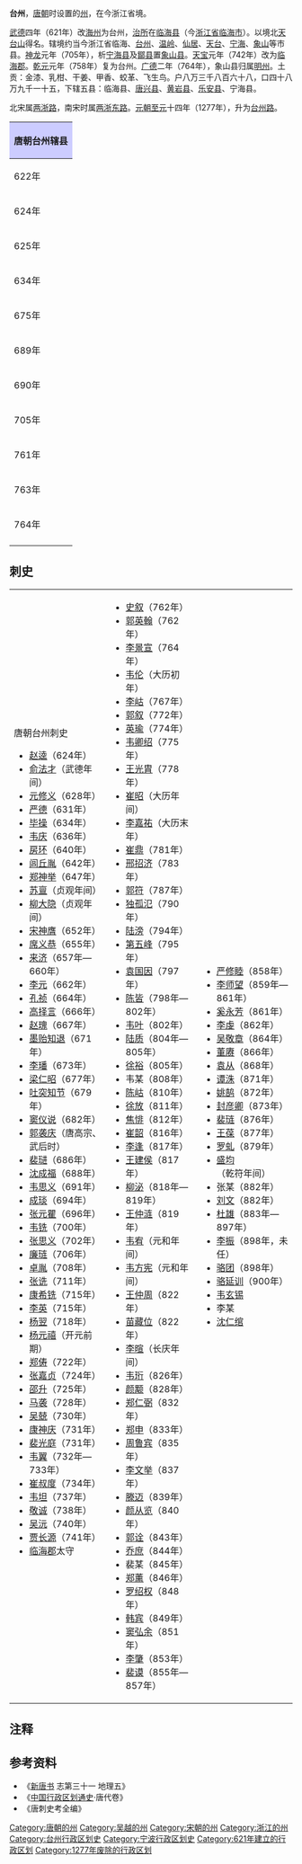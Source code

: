 {{NoteTA
|T=zh-hant: 臺州 (武德);zh-hans: 台州 (武德);
|1=zh-hant: 臺州;zh-hans: 台州;
}}
'''台州'''，[[唐朝|唐朝]]时设置的[[州|州]]，在今浙江省境。

[[武德|武德]]四年（621年）改[[海州_(唐朝)|海州]]为台州，[[治所|治所]]在[[临海县|临海县]]（今[[浙江省|浙江省]][[临海市|临海市]]）。以境北[[天台山_(浙江)|天台山]]得名。辖境约当今浙江省临海、[[台州市|台州]]、[[温岭市|温岭]]、[[仙居县|仙居]]、[[天台县|天台]]、[[宁海县_(浙江省)|宁海]]、[[象山县|象山]]等市县。[[神龍|神龙]]元年（705年），析[[宁海县_(浙江省)|宁海县]]及[[鄮县|鄮县]]置[[象山县|象山县]]。[[天宝_(唐朝)|天宝]]元年（742年）改为[[临海郡|临海郡]]。[[乾元_(唐朝)|乾元]]元年（758年）复为台州。[[广德_(唐朝)|广德]]二年（764年），象山县归属[[明州_(开元)|明州]]。土贡：金漆、乳柑、干姜、甲香、蛟革、飞生鸟。户八万三千八百六十八，口四十八万九千一十五，下辖五县：临海县、[[唐兴县_(上元)|唐兴县]]、[[黄岩县|黄岩县]]、[[乐安县_(东晋)|乐安县]]、宁海县。

北宋属[[两浙路|两浙路]]，南宋时属[[两浙东路|两浙东路]]。[[元朝|元朝]][[至元_(忽必烈)|至元]]十四年（1277年），升为[[台州路|台州路]]。
{| align=center class="wikitable" style="width:600px; text-align:center"
|-
!colspan="2" style="background:#ccccff"|'''唐朝台州辖县'''
|-
|622年||[[临海县|临海县]]、[[章安县|章安县]]<ref>今[[浙江省|浙江省]][[台州市|台州市]][[椒江区|椒江区]][[章安街道|章安街道]]</ref>、[[始丰县|始丰县]]<ref>今[[浙江省|浙江省]][[天台县|天台县]]</ref>、[[乐安县_(东晋)|乐安县]]<ref>今[[浙江省|浙江省]][[仙居县|仙居县]]田厂村</ref>、[[宁海县|宁海县]]<ref>今[[浙江省|浙江省]][[三门县|三门县]][[海游镇|海游镇]]</ref>
|-
|624年||[[临海县|临海县]]、[[章安县|章安县]]、[[始丰县|始丰县]]、[[乐安县_(东晋)|乐安县]]（废除[[宁海县|宁海县]]）
|-
|625年||[[临海县|临海县]]（废除[[章安县|章安县]]、[[始丰县|始丰县]]、[[乐安县_(东晋)|乐安县]]）
|-
|634年||[[临海县|临海县]]（重设[[始丰县|始丰县]]）
|-
|675年||[[临海县|临海县]]、[[始丰县|始丰县]]（新设[[永宁县|永宁县]]<ref>今[[浙江省|浙江省]][[台州市|台州市]][[黄岩区|黄岩区]][[东城街道_(台州市)|东城街道]]</ref>、[[乐安县_(东晋)|乐安县]]<ref>今[[浙江省|浙江省]][[仙居县|仙居县]]</ref>）
|-
|689年||[[临海县|临海县]]、[[始丰县|始丰县]]、[[永宁县|永宁县]]、[[乐安县_(东晋)|乐安县]]（新设[[宁海县|宁海县]]<ref>今[[浙江省|浙江省]][[宁海县|宁海县]]</ref>）
|-
|690年||[[临海县|临海县]]、[[始丰县|始丰县]]、[[永宁县|永宁县]]（改名[[黄岩县|黄岩县]]）、[[乐安县_(东晋)|乐安县]]、[[宁海县|宁海县]]
|-
|705年||[[临海县|临海县]]、[[始丰县|始丰县]]、[[黄岩县|黄岩县]]、[[乐安县_(东晋)|乐安县]]、[[宁海县|宁海县]]（新设[[象山县|象山县]]<ref>今[[浙江省|浙江省]][[象山县|象山县]][[丹城镇|丹城镇]]</ref>）
|-
|761年||[[临海县|临海县]]、[[始丰县|始丰县]]（改名[[唐兴县_(上元)|唐兴县]]）、[[黄岩县|黄岩县]]、[[乐安县_(东晋)|乐安县]]、[[宁海县|宁海县]]、[[象山县|象山县]]
|-
|763年||[[临海县|临海县]]、[[唐兴县_(上元)|唐兴县]]（改名[[始丰县|始丰县]]）、[[黄岩县|黄岩县]]、[[乐安县_(东晋)|乐安县]]、[[宁海县|宁海县]]、[[象山县|象山县]]
|-
|764年||[[临海县|临海县]]、[[始丰县|始丰县]]（改名[[唐兴县_(上元)|唐兴县]]）、[[黄岩县|黄岩县]]、[[乐安县_(东晋)|乐安县]]、[[宁海县|宁海县]]（[[象山县|象山县]]改属[[明州_(开元)|明州]]）
|-
|}

== 刺史 ==
{|
|valign=top|
;唐朝台州刺史
*[[赵逵|赵逵]]（624年）
*[[俞法才|俞法才]]（武德年间）
*[[元修义|元修义]]（628年）
*[[严德|严德]]（631年）
*[[毕操|毕操]]（634年）
*[[韦庆|韦庆]]（636年）
*[[房环|房环]]（640年）
*[[闾丘胤|闾丘胤]]（642年）
*[[郑神举|郑神举]]（647年）
*[[苏亶|苏亶]]（贞观年间）
*[[柳大隐|柳大隐]]（贞观年间）
*[[宋神膺|宋神膺]]（652年）
*[[席义恭|席义恭]]（655年）
*[[来济|来济]]（657年—660年）
*[[李元|李元]]（662年）
*[[孔祯|孔祯]]（664年）
*[[高择言|高择言]]（666年）
*[[赵瑰|赵瑰]]（667年）
*[[墨贻知退|墨贻知退]]（671年）
*[[李璠|李璠]]（673年）
*[[梁仁昭|梁仁昭]]（677年）
*[[吐突知节|吐突知节]]（679年）
*[[窦仪说|窦仪说]]（682年）
*[[郭袭庆|郭袭庆]]（唐高宗、武后时）
*[[裴琎|裴琎]]（686年）
*[[沈成福|沈成福]]（688年）
*[[韦思义|韦思义]]（691年）
*[[成琰|成琰]]（694年）
*[[张元瞿|张元瞿]]（696年）
*[[韦铣|韦铣]]（700年）
*[[张思义|张思义]]（702年）
*[[廉琏|廉琏]]（706年）
*[[卓胤|卓胤]]（708年）
*[[张诜|张诜]]（711年）
*[[康希铣|康希铣]]（715年）
*[[李英|李英]]（715年）
*[[杨翌|杨翌]]（718年）
*[[杨元禧|杨元禧]]（开元前期）
*[[郑俦|郑俦]]（722年）
*[[张嘉贞|张嘉贞]]（724年）
*[[邵升|邵升]]（725年）
*[[马袭|马袭]]（728年）
*[[吴兢|吴兢]]（730年）
*[[康神庆|康神庆]]（731年）
*[[裴光庭|裴光庭]]（731年）
*[[韦翼|韦翼]]（732年—733年）
*[[崔叔度|崔叔度]]（734年）
*[[韦坦|韦坦]]（737年）
*[[敬诚|敬诚]]（738年）
*[[吴沅|吴沅]]（740年）
*[[贾长源|贾长源]]（741年）
*[[临海郡|临海郡]]太守
|valign=top|
*[[史叙|史叙]]（762年）
*[[郭英翰|郭英翰]]（762年）
*[[李景宣|李景宣]]（764年）
*[[韦伦|韦伦]]（大历初年）
*[[李岵|李岵]]（767年）
*[[郭叙|郭叙]]（772年）
*[[英瑜|英瑜]]（774年）
*[[韦卿绍|韦卿绍]]（775年）
*[[王光胄|王光胄]]（778年）
*[[崔昭|崔昭]]（大历年间）
*[[李嘉祐|李嘉祐]]（大历末年）
*[[崔鼎|崔鼎]]（781年）
*[[邢招济|邢招济]]（783年）
*[[郭符|郭符]]（787年）
*[[独孤氾|独孤氾]]（790年）
*[[陆滂|陆滂]]（794年）
*[[第五峰|第五峰]]（795年）
*[[袁国因|袁国因]]（797年）
*[[陈皆|陈皆]]（798年—802年）
*[[韦叶|韦叶]]（802年）
*[[陆质|陆质]]（804年—805年）
*[[徐裕|徐裕]]（805年）
*韦某（808年）
*[[陈岵|陈岵]]（810年）
*[[徐放|徐放]]（811年）
*[[焦悱|焦悱]]（812年）
*[[崔韶|崔韶]]（816年）
*[[李逢|李逢]]（817年）
*[[王建侯|王建侯]]（817年）
*[[柳泌|柳泌]]（818年—819年）
*[[王仲涟|王仲涟]]（819年）
*[[韦宥|韦宥]]（元和年间）
*[[韦方宪|韦方宪]]（元和年间）
*[[王仲周|王仲周]]（822年）
*[[苗藏位|苗藏位]]（822年）
*[[李暄|李暄]]（长庆年间）
*[[韦珩|韦珩]]（826年）
*[[颜颙|颜颙]]（828年）
*[[郑仁弼|郑仁弼]]（832年）
*[[郑申|郑申]]（833年）
*[[周鲁宾|周鲁宾]]（835年）
*[[李文举|李文举]]（837年）
*[[滕迈|滕迈]]（839年）
*[[颜从览|颜从览]]（840年）
*[[郭诠|郭诠]]（843年）
*[[乔庶|乔庶]]（844年）
*裴某（845年）
*[[郑薰|郑薰]]（846年）
*[[罗绍权|罗绍权]]（848年）
*[[韩宾|韩宾]]（849年）
*[[窦弘余|窦弘余]]（851年）
*[[李肇|李肇]]（853年）
*[[裴谟|裴谟]]（855年—857年）
|valign=top|
*[[严修睦|严修睦]]（858年）
*[[李师望|李师望]]（859年—861年）
*[[奚永芳|奚永芳]]（861年）
*[[李虔|李虔]]（862年）
*[[吴敬章|吴敬章]]（864年）
*[[董赓|董赓]]（866年）
*[[袁从|袁从]]（868年）
*[[谭洙|谭洙]]（871年）
*[[姚鹄|姚鹄]]（872年）
*[[封彦卿|封彦卿]]（873年）
*[[裴琏|裴琏]]（876年）
*[[王葆|王葆]]（877年）
*[[罗虬|罗虬]]（879年）
*[[盛均|盛均]]（乾符年间）
*张某（882年）
*[[刘文|刘文]]（882年）
*[[杜雄|杜雄]]（883年—897年）
*[[李振|李振]]（898年，未任）
*[[骆团|骆团]]（898年）
*[[骆延训|骆延训]]（900年）
*[[韦玄锡|韦玄锡]]
*李某
*[[沈仁绾|沈仁绾]]
|}

== 注释 ==
{{Reflist|2}}

== 参考资料 ==
*《[[新唐书|新唐书]] 志第三十一 地理五》
*《[[中国行政区划通史|中国行政区划通史]]·唐代卷》
*《唐刺史考全编》

{{唐朝行政區劃|nocat}}
{{十國行政區劃|nocat}}
{{北宋行政区划|nocat}}
{{南宋行政区划|nocat}}
{{DEFAULTSORT:T}}
[[Category:唐朝的州|Category:唐朝的州]]
[[Category:吴越的州|Category:吴越的州]]
[[Category:宋朝的州|Category:宋朝的州]]
[[Category:浙江的州|Category:浙江的州]]
[[Category:台州行政区划史|Category:台州行政区划史]]
[[Category:宁波行政区划史|Category:宁波行政区划史]]
[[Category:621年建立的行政区划|Category:621年建立的行政区划]]
[[Category:1277年废除的行政区划|Category:1277年废除的行政区划]]